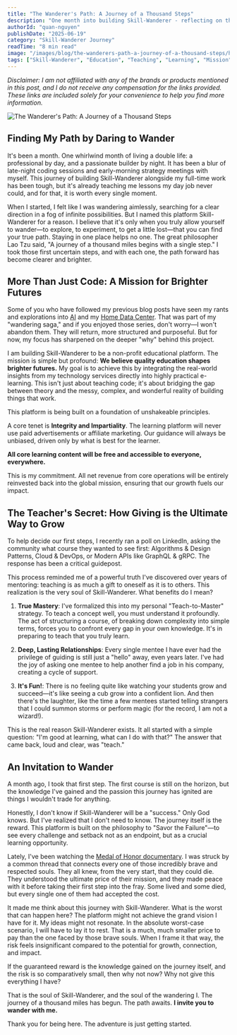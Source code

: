 ```yaml
---
title: "The Wanderer's Path: A Journey of a Thousand Steps"
description: "One month into building Skill-Wanderer - reflecting on the journey, the mission, and the transformative power of teaching and learning"
authorId: "quan-nguyen"
publishDate: "2025-06-19"
category: "Skill-Wanderer Journey"
readTime: "8 min read"
image: "/images/blog/the-wanderers-path-a-journey-of-a-thousand-steps/hero.jpg"
tags: ["Skill-Wanderer", "Education", "Teaching", "Learning", "Mission", "Non-profit", "Journey"]
---
```


_Disclaimer: I am not affiliated with any of the brands or products mentioned in this post, and I do not receive any compensation for the links provided. These links are included solely for your convenience to help you find more information._


<Image src={heroImage} alt="The Wanderer's Path: A Journey of a Thousand Steps" class="w-full h-auto rounded-lg shadow-lg mb-8" />

## Finding My Path by Daring to Wander

It's been a month. One whirlwind month of living a double life: a professional by day, and a passionate builder by night. It has been a blur of late-night coding sessions and early-morning strategy meetings with myself. This journey of building Skill-Wanderer alongside my full-time work has been tough, but it's already teaching me lessons my day job never could, and for that, it is worth every single moment.

When I started, I felt like I was wandering aimlessly, searching for a clear direction in a fog of infinite possibilities. But I named this platform Skill-Wanderer for a reason. I believe that it's only when you truly allow yourself to wander—to explore, to experiment, to get a little lost—that you can find your true path. Staying in one place helps no one. The great philosopher Lao Tzu said, "A journey of a thousand miles begins with a single step." I took those first uncertain steps, and with each one, the path forward has become clearer and brighter.

## More Than Just Code: A Mission for Brighter Futures

Some of you who have followed my previous blog posts have seen my rants and explorations into [AI](/blog?category=Artificial%20Intelligence) and my [Home Data Center](/blog?category=Home%20Data%20Center). That was part of my "wandering saga," and if you enjoyed those series, don't worry—I won't abandon them. They will return, more structured and purposeful. But for now, my focus has sharpened on the deeper "why" behind this project.

I am building Skill-Wanderer to be a non-profit educational platform. The mission is simple but profound: **We believe quality education shapes brighter futures.** My goal is to achieve this by integrating the real-world insights from my technology services directly into highly practical e-learning. This isn't just about teaching code; it's about bridging the gap between theory and the messy, complex, and wonderful reality of building things that work.

This platform is being built on a foundation of unshakeable principles.

A core tenet is **Integrity and Impartiality**. The learning platform will never use paid advertisements or affiliate marketing. Our guidance will always be unbiased, driven only by what is best for the learner.

**All core learning content will be free and accessible to everyone, everywhere.**

This is my commitment. All net revenue from core operations will be entirely reinvested back into the global mission, ensuring that our growth fuels our impact.

## The Teacher's Secret: How Giving is the Ultimate Way to Grow

To help decide our first steps, I recently ran a poll on LinkedIn, asking the community what course they wanted to see first: Algorithms & Design Patterns, Cloud & DevOps, or Modern APIs like GraphQL & gRPC. The response has been a critical guidepost.

This process reminded me of a powerful truth I've discovered over years of mentoring: teaching is as much a gift to oneself as it is to others. This realization is the very soul of Skill-Wanderer. What benefits do I mean?

1. **True Mastery**: I've formalized this into my personal "Teach-to-Master" strategy. To teach a concept well, you must understand it profoundly. The act of structuring a course, of breaking down complexity into simple terms, forces you to confront every gap in your own knowledge. It's in preparing to teach that you truly learn.

2. **Deep, Lasting Relationships**: Every single mentee I have ever had the privilege of guiding is still just a "hello" away, even years later. I've had the joy of asking one mentee to help another find a job in his company, creating a cycle of support.

3. **It's Fun!**: There is no feeling quite like watching your students grow and succeed—it's like seeing a cub grow into a confident lion. And then there's the laughter, like the time a few mentees started telling strangers that I could summon storms or perform magic (for the record, I am not a wizard!).

This is the real reason Skill-Wanderer exists. It all started with a simple question: "I'm good at learning, what can I do with that?" The answer that came back, loud and clear, was "teach."

## An Invitation to Wander

A month ago, I took that first step. The first course is still on the horizon, but the knowledge I've gained and the passion this journey has ignited are things I wouldn't trade for anything.

Honestly, I don't know if Skill-Wanderer will be a "success." Only God knows. But I've realized that I don't need to know. The journey itself is the reward. This platform is built on the philosophy to "Savor the Failure"—to see every challenge and setback not as an endpoint, but as a crucial learning opportunity.

Lately, I've been watching the [Medal of Honor documentary](https://en.wikipedia.org/wiki/Medal_of_Honor_(TV_series)). I was struck by a common thread that connects every one of those incredibly brave and respected souls. They all knew, from the very start, that they could die. They understood the ultimate price of their mission, and they made peace with it before taking their first step into the fray. Some lived and some died, but every single one of them had accepted the cost.

It made me think about this journey with Skill-Wanderer. What is the worst that can happen here? The platform might not achieve the grand vision I have for it. My ideas might not resonate. In the absolute worst-case scenario, I will have to lay it to rest. That is a much, much smaller price to pay than the one faced by those brave souls. When I frame it that way, the risk feels insignificant compared to the potential for growth, connection, and impact.

If the guaranteed reward is the knowledge gained on the journey itself, and the risk is so comparatively small, then why not now? Why not give this everything I have?

That is the soul of Skill-Wanderer, and the soul of the wandering I. The journey of a thousand miles has begun. The path awaits. **I invite you to wander with me.**

Thank you for being here. The adventure is just getting started.
